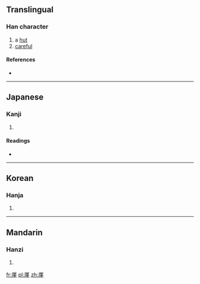 {{also|廑}}
==Translingual==

===Han character===
{{Han char|rn=27|rad=厂|as=11|sn=13|four=|canj=一廿中一 (MTLM)|ids=⿸[[厂]][[堇]]}}

# a [[hut]]
# [[careful]]

====References====
* {{Han ref|kx=0162.390|dkj=03007|dj=0370.180|hdz=10077.030|uh=53AA|ud=21418}}

----

==Japanese==

===Kanji===
{{ja-kanji|grade=|rs=厂11}}

# {{defn|lang=ja|sort=厂11}}

====Readings====
* {{ja-readings|on=[[きん]] (kin), [[ごん]] (gon)|kun=[[こや]] (koya)}}

----

==Korean==

===Hanja===
{{ko-hanja|hangeul=근|rv=geun|mr=kŭn|y=kun}}

# {{defn|lang=ko|sort=厂11}}

----

==Mandarin==

===Hanzi===
{{cmn-hanzi|pin=[[qín]] ([[qin2]])|wg=ch'in<sup>2</sup>}}

# {{defn|lang=cmn|sort=厂11}}

[[fr:厪]]
[[pl:厪]]
[[zh:厪]]